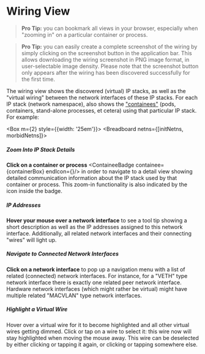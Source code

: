 
# <WiringViewIcon className="icon"/> Wiring View

> &#32;<BookmarkBorderIcon className="icon"/> **Pro Tip:** you can bookmark all
  views in your browser, especially when "zooming in" on a particular container
  or process.

> **Pro Tip:** you can easily create a complete screenshot of the wiring by
  simply clicking on the screenshot <ScreenshotIcon className="icon"/> button in
  the application bar. This allows downloading the wiring screenshot in PNG
  image format, in user-selectable image density. Please note that the
  screenshot button <ScreenshotIcon className="icon"/> only appears after the
  wiring has been discovered successfully for the first time.

The wiring view shows the discovered (virtual) IP stacks, as well as the
"virtual wiring" between the network interfaces of these IP stacks. For each IP
stack (network namespace), <Brand/> also shows the ["containees"](containees)
(pods, containers, stand-alone processes, et cetera) using that particular IP
stack. For example:

<Box m={2} style={{width: '25em'}}>
  <Breadboard netns={[initNetns, morbidNetns]}>
    <NetnsPlainCard netns={initNetns} />
    <Box m={1}/>
    <NetnsPlainCard netns={morbidNetns} />
  </Breadboard>
</Box>

##### Zoom Into IP Stack Details

**Click on a container or process** <ContaineeBadge containee={containerBox}
endIcon={<FullscreenIcon/>}/> in order to navigate to a detail view showing
detailed communication information about the IP stack used by that container or
process. This zoom-in functionality is also indicated by the
&#32;<FullscreenIcon className="icon"/> icon inside the badge.

##### IP Addresses

**Hover your mouse over a network interface** <NifBadge nif={veth2Nif}/> to see
a tool tip showing a short description as well as the IP addresses assigned to
this network interface. Additionally, all related network interfaces and their
connecting "wires" will light up.

##### Navigate to Connected Network Interfaces

**Click on a network interface** <NifBadge nif={veth2Nif} button /> to pop up a
navigation menu with a list of related (connected) network interfaces. For
instance, for a "VETH" type network interface there is exactly one related peer
network interface. Hardware network interfaces (which might rather be virtual)
might have multiple related "MACVLAN" type network interfaces.

##### Highlight a Virtual Wire

Hover over a virtual wire for it to become highlighted and all other virtual
wires getting dimmed. Click or tap on a wire to select it: this wire now will
stay highlighted when moving the mouse away. This wire can be deselected by
either clicking or tapping it again, or clicking or tapping somewhere else.
